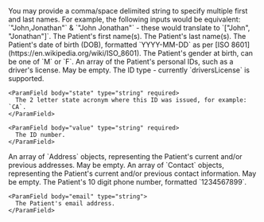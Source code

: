 <Info>
  You may provide a comma/space delimited string to specify multiple first and last names. For
  example, the following inputs would be equivalent: `"John,Jonathan"` & `"John Jonathan"` - these
  would translate to `["John", "Jonathan"]`.
</Info>

<ParamField body="firstName" type="string" required>
  The Patient's first name(s).
</ParamField>

<ParamField body="lastName" type="string" required>
  The Patient's last name(s).
</ParamField>

<ParamField body="dob" type="string" required>
  The Patient's date of birth (DOB), formatted `YYYY-MM-DD` as per [ISO 8601](https://en.wikipedia.org/wiki/ISO_8601).
</ParamField>

<ParamField body="genderAtBirth" type="string" required>
  The Patient's gender at birth, can be one of `M` or `F`.
</ParamField>

<ParamField body="personalIdentifiers" type="PersonalIdentifier[]" optional>
  An array of the Patient's personal IDs, such as a driver's license. May be empty.

  <Expandable title="PersonalIdentifier properties">
    <ParamField body="type" type="string" required>
      The ID type - currently `driversLicense` is supported.
    </ParamField>

    <ParamField body="state" type="string" required>
      The 2 letter state acronym where this ID was issued, for example: `CA`.
    </ParamField>

    <ParamField body="value" type="string" required>
      The ID number.
    </ParamField>

  </Expandable>
</ParamField>

<ParamField body="address" type="Address[]" required>
  An array of `Address` objects, representing the Patient's current and/or previous addresses. May
  be empty.
  <Snippet file="patient-address.mdx" />
</ParamField>

<ParamField body="contact" type="Contact[]">
  An array of `Contact` objects, representing the Patient's current and/or previous contact information. May be empty.
  <Expandable title="Contact properties">
    <ParamField body="phone" type="string">
      The Patient's 10 digit phone number, formatted `1234567899`.
    </ParamField>

    <ParamField body="email" type="string">
      The Patient's email address.
    </ParamField>

  </Expandable>

</ParamField>
